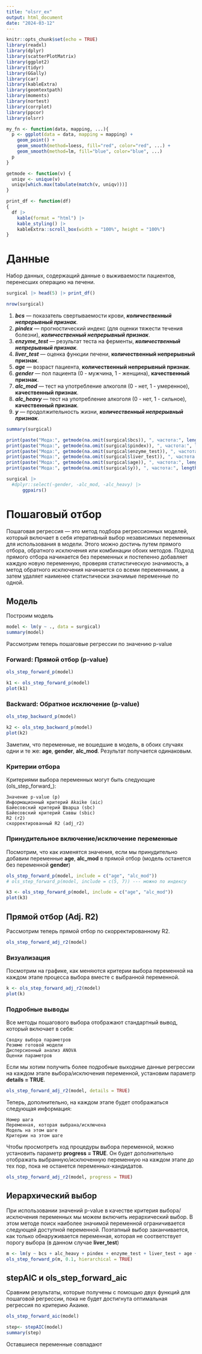 ---
title: "olsrr_ex"
output: html_document
date: "2024-03-12"
---

```{r setup, include=FALSE}
knitr::opts_chunk$set(echo = TRUE)
library(readxl)
library(dplyr)
library(scatterPlotMatrix)
library(ggplot2)
library(tidyr)
library(GGally)
library(car)
library(kableExtra)
library(geomtextpath)
library(moments)
library(nortest)
library(corrplot)
library(ppcor)
library(olsrr)

my_fn <- function(data, mapping, ...){
  p <- ggplot(data = data, mapping = mapping) + 
    geom_point() + 
    geom_smooth(method=loess, fill="red", color="red", ...) +
    geom_smooth(method=lm, fill="blue", color="blue", ...)
  p
}

getmode <- function(v) {
  uniqv <- unique(v)
  uniqv[which.max(tabulate(match(v, uniqv)))]
}

print_df <- function(df)
{
  df |>
    kable(format = "html") |>
    kable_styling() |>
    kableExtra::scroll_box(width = "100%", height = "100%")
}

```

# Данные

Набор данных, содержащий данные о выживаемости пациентов, перенесших операцию на печени.

```{r}
surgical |> head(5) |> print_df()
```

```{r}
nrow(surgical)
```

1. ***bcs*** --- показатель свертываемости крови, ***количественный непрерывный признак***. 
2. ***pindex*** --- прогностический индекс (для оценки тяжести течения болезни), ***количественный непрерывный признак***. 
3. ***enzyme_test*** --- результат теста на ферменты, ***количественный непрерывный признак***. 
4. ***liver_test*** --- оценка функции печени, **количественный непрерывный признак**.
5. ***age*** --- возраст пациента, **количественный непрерывный признак**.
6. ***gender*** --- пол пациента (0 - мужчина, 1 - женщина), **качественный признак**.
7. ***alc_mod*** --- тест на употребление алкоголя (0 - нет, 1 - умеренное), **качественный признак**.
8. ***alc_heavy	*** --- тест на употребление алкоголя (0 - нет, 1 - сильное), **качественный признак**.
9. ***y*** --- продолжительность жизни, ***количественный непрерывный признак***. 


```{r}
summary(surgical)
```

```{r, warning=FALSE, include=FALSE}
print(paste("Мода:", getmode(na.omit(surgical$bcs)), ", частота:", length(which(surgical$bcs == getmode(na.omit(surgical$bcs))))))
print(paste("Мода:", getmode(na.omit(surgical$pindex)), ", частота:", length(which(surgical$pindex == getmode(na.omit(surgical$pindex))))))
print(paste("Мода:", getmode(na.omit(surgical$enzyme_test)), ", частота:", length(which(surgical$enzyme_test == getmode(na.omit(surgical$enzyme_test))))))
print(paste("Мода:", getmode(na.omit(surgical$liver_test)), ", частота:", length(which(surgical$liver_test == getmode(na.omit(surgical$liver_test))))))
print(paste("Мода:", getmode(na.omit(surgical$age)), ", частота:", length(which(surgical$age == getmode(na.omit(surgical$age))))))
print(paste("Мода:", getmode(na.omit(surgical$y)), ", частота:", length(which(surgical$y == getmode(na.omit(surgical$y))))))

```


```{r, message=FALSE, message=FALSE, warning=FALSE}
surgical |>
  #dplyr::select(-gender, -alc_mod, -alc_heavy) |>
      ggpairs()
```



# Пошаговый отбор

Пошаговая регрессия — это метод подбора регрессионных моделей, который включает в себя итеративный выбор независимых переменных для использования в модели. Этого можно достичь путем прямого отбора, обратного исключения или комбинации обоих методов. Подход прямого отбора начинается без переменных и постепенно добавляет каждую новую переменную, проверяя статистическую значимость, а метод обратного исключения начинается со всеми переменными, а затем удаляет наименее статистически значимые переменные по одной.

## Модель

Построим модель
```{r}
model <- lm(y ~ ., data = surgical)
summary(model)
```

Рассмотрим теперь пошаговые регрессии по значению p-value

### Forward: Прямой отбор (p-value)

```{r}
ols_step_forward_p(model)
```
```{r, warning=FALSE}
k1 <- ols_step_forward_p(model)
plot(k1)
```

### Backward: Обратное исключение (p-value)
```{r}
ols_step_backward_p(model)
```

```{r, warning=FALSE}
k2 <- ols_step_backward_p(model)
plot(k2)
```

Заметим, что переменные, не вошедшие в модель, в обоих случаях одни и те же: **age**, **gender**, **alc_mod**. Результат получается одинаковым.

### Критерии отбора

Критериями выбора переменных могут быть следующие (ols_step_forward_):

    Значение р-value (p)
    Информационный критерий Akaike (aic)
    Байесовский критерий Шварца (sbc)
    Байесовский критерий Саввы (sbic)
    R2 (r2)
    скорректированный R2 (adj_r2)


### Принудительное включение/исключение переменные

Посмотрим, что как изменятся значения, если мы принудительно добавим переменные **age**, **alc_mod** в прямой отбор (модель останется без переменной **gender**)

```{r}
ols_step_forward_p(model, include = c("age", "alc_mod"))
# ols_step_forward_p(model, include = c(5, 7)) --- можно по индексу
```
```{r, warning=FALSE}
k3 <- ols_step_forward_p(model, include = c("age", "alc_mod"))
plot(k3)
```

## Прямой отбор (Adj. R2)

Рассмотрим теперь прямой отбор по скорректированному R2.

```{r}
ols_step_forward_adj_r2(model)
```

### Визуализация

Посмотрим на графике, как меняются критерии выбора переменной на каждом этапе процесса выбора вместе с выбранной переменной.
```{r}
k <- ols_step_forward_adj_r2(model)
plot(k)
```

    
### Подробные выводы

Все методы пошагового выбора отображают стандартный вывод, который включает в себя:

    Сводку выбора параметров
    Резюме готовой модели
    Дисперсионный анализ ANOVA
    Оценки параметров
    
Если мы хотим получить более подробные выходные данные регрессии на каждом этапе выбора/исключения переменной, установим параметр **details = TRUE**. 

```{r}
ols_step_forward_adj_r2(model, details = TRUE)
```

Теперь, дополнительно, на каждом этапе будет отображаться следующая информация:

    Номер шага
    Переменная, которая выбрана/исключена
    Модель на этом шаге
    Критерии на этом шаге
    
Чтобы просмотреть ход процедуры выбора переменной, можно установить параметр **progress = TRUE**. Он будет дополнительно отображать выбранную/исключенную переменную на каждом этапе до тех пор, пока не останется переменных-кандидатов.

```{r}
ols_step_forward_adj_r2(model, progress = TRUE)
```

## Иерархический выбор

При использовании значений p-value в качестве критерия выбора/исключения переменных мы можем включить иерархический выбор. В этом методе поиск наиболее значимой переменной ограничивается следующей доступной переменной. Поэтапный выбор заканчивается, как только обнаруживается переменная, которая не соответствует порогу выбора (в данном случае **liver_test**)

```{r}
m <- lm(y ~ bcs + alc_heavy + pindex + enzyme_test + liver_test + age + gender + alc_mod, data = surgical)
ols_step_forward_p(m, 0.1, hierarchical = TRUE)
```

## stepAIC и ols_step_forward_aic

Сравним результаты, которые получены с помощью двух функций для пошаговой регрессии, пока не будет достигнута оптимальная регрессия по критерию Акаике.

```{r}
ols_step_forward_aic(model)
```

```{r}
step<- stepAIC(model)
summary(step)
```

Оставшиеся переменные совпадают

